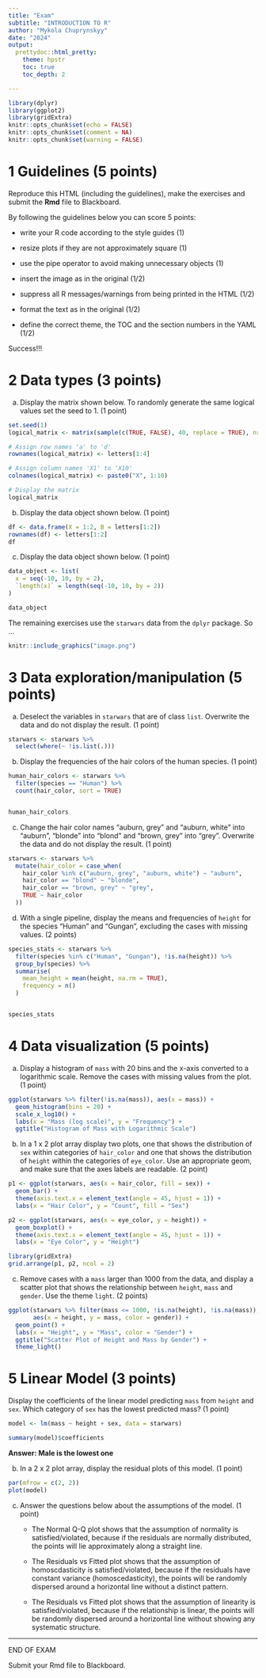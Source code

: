 ```yaml
---
title: "Exam"
subtitle: "INTRODUCTION TO R"
author: "Mykola Chuprynskyy"
date: "2024"
output:
  prettydoc::html_pretty:
    theme: hpstr
    toc: true
    toc_depth: 2

---
```


```r
library(dplyr)
library(ggplot2)
library(gridExtra)
knitr::opts_chunk$set(echo = FALSE)
knitr::opts_chunk$set(comment = NA)
knitr::opts_chunk$set(warning = FALSE)
```


# 1 Guidelines (5 points)

Reproduce this HTML (including the guidelines), make the exercises and submit the **Rmd** file to Blackboard.

By following the guidelines below you can score 5 points:

* write your R code according to the style guides (1)

* resize plots if they are not approximately square (1)

* use the pipe operator to avoid making unnecessary objects (1)

* insert the image as in the original (1/2)

* suppress all R messages/warnings from being printed in the HTML (1/2)

* format the text as in the original (1/2)

* define the correct theme, the TOC and the section numbers in the YAML (1/2)

Success!!!

# 2 Data types (3 points)

a. Display the matrix shown below. To randomly generate the same logical values set the seed to 1. (1 point)

```r
set.seed(1) 
logical_matrix <- matrix(sample(c(TRUE, FALSE), 40, replace = TRUE), nrow = 4, ncol = 10)

# Assign row names 'a' to 'd'
rownames(logical_matrix) <- letters[1:4]

# Assign column names 'X1' to 'X10'
colnames(logical_matrix) <- paste0("X", 1:10)

# Display the matrix
logical_matrix

```

b. Display the data object shown below. (1 point)
```r
df <- data.frame(X = 1:2, B = letters[1:2])  
rownames(df) <- letters[1:2] 
df


```

c. Display the data object shown below. (1 point)
```r
data_object <- list(
  x = seq(-10, 10, by = 2),
  `length(x)` = length(seq(-10, 10, by = 2))
)

data_object

```

The remaining exercises use the `starwars` data from the `dplyr` package. So …

```r
knitr::include_graphics("image.png")
```

# 3 Data exploration/manipulation (5 points)

a. Deselect the variables in `starwars` that are of class `list`. Overwrite the data and do not display the result. (1 point)
```r
starwars <- starwars %>% 
  select(where(~ !is.list(.)))

```

b. Display the frequencies of the hair colors of the human species. (1 point)
```r
human_hair_colors <- starwars %>%
  filter(species == "Human") %>%
  count(hair_color, sort = TRUE)


human_hair_colors

```

c. Change the hair color names “auburn, grey” and “auburn, white” into “auburn”, “blonde” into “blond” and “brown, grey” into “grey”. Overwrite the data and do not display the result. (1 point)
```r
starwars <- starwars %>%
  mutate(hair_color = case_when(
    hair_color %in% c("auburn, grey", "auburn, white") ~ "auburn",
    hair_color == "blond" ~ "blonde",
    hair_color == "brown, grey" ~ "grey",
    TRUE ~ hair_color
  ))

```

d. With a single pipeline, display the means and frequencies of `height` for the species “Human” and “Gungan”, excluding the cases with missing values. (2 points)
```r
species_stats <- starwars %>%
  filter(species %in% c("Human", "Gungan"), !is.na(height)) %>%
  group_by(species) %>%
  summarise(
    mean_height = mean(height, na.rm = TRUE),
    frequency = n()
  )


species_stats

```

# 4 Data visualization (5 points)

a. Display a histogram of `mass` with 20 bins and the x-axis converted to a logarithmic scale. Remove the cases with missing values from the plot. (1 point)
```r

ggplot(starwars %>% filter(!is.na(mass)), aes(x = mass)) +
  geom_histogram(bins = 20) +
  scale_x_log10() +
  labs(x = "Mass (log scale)", y = "Frequency") +
  ggtitle("Histogram of Mass with Logarithmic Scale")

```

b. In a 1 x 2 plot array display two plots, one that shows the distribution of `sex` within categories of `hair_color` and one that shows the distribution of `height` within the categories of `eye_color`. Use an appropriate geom, and make sure that the axes labels are readable. (2 point)
```r
p1 <- ggplot(starwars, aes(x = hair_color, fill = sex)) +
  geom_bar() +
  theme(axis.text.x = element_text(angle = 45, hjust = 1)) +
  labs(x = "Hair Color", y = "Count", fill = "Sex")

p2 <- ggplot(starwars, aes(x = eye_color, y = height)) +
  geom_boxplot() +
  theme(axis.text.x = element_text(angle = 45, hjust = 1)) +
  labs(x = "Eye Color", y = "Height")

library(gridExtra)
grid.arrange(p1, p2, ncol = 2)

```

c. Remove cases with a `mass` larger than 1000 from the data, and display a scatter plot that shows the relationship between `height`, `mass` and `gender`. Use the theme `light`. (2 points)
```r
ggplot(starwars %>% filter(mass <= 1000, !is.na(height), !is.na(mass)), 
       aes(x = height, y = mass, color = gender)) +
  geom_point() +
  labs(x = "Height", y = "Mass", color = "Gender") +
  ggtitle("Scatter Plot of Height and Mass by Gender") +
  theme_light()

```

# 5 Linear Model (3 points)

Display the coefficients of the linear model predicting `mass` from `height` and `sex`. Which category of `sex` has the lowest predicted mass? (1 point)
```r

model <- lm(mass ~ height + sex, data = starwars)

summary(model)$coefficients


```
**Answer: Male is the lowest one**

b. In a 2 x 2 plot array, display the residual plots of this model. (1 point)
```r
par(mfrow = c(2, 2))  
plot(model) 

```

c. Answer the questions below about the assumptions of the model. (1 point)

    
    - The Normal Q-Q plot shows that the assumption of normality is satisfied/violated, because if the residuals are normally distributed, the points will lie approximately along a straight line.

    + The Residuals vs Fitted plot shows that the assumption of homoscdasticity is satisfied/violated, because if the residuals have constant variance (homoscedasticity), the points will be randomly dispersed around a horizontal line without a distinct pattern.

    + The Residuals vs Fitted plot shows that the assumption of linearity is satisfied/violated, because if the relationship is linear, the points will be randomly dispersed around a horizontal line without showing any systematic structure.

***

END OF EXAM

Submit your Rmd file to Blackboard.